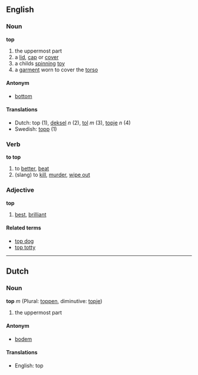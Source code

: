 ==English==
===Noun===
'''top'''
#the uppermost part
#a [[lid]], [[cap]] or [[cover]]
#a childs [[spin]]ning [[toy]]
#a [[garment]] worn to cover the [[torso]]

====Antonym====
*[[bottom]]

====Translations====
*Dutch: top (1), [[deksel]] ''n'' (2), [[tol]] ''m'' (3), [[topje]] ''n'' (4)
*Swedish: [[topp]] (1)

===Verb===
'''to top'''
#to [[better]], [[beat]]
#(slang) to [[kill]], [[murder]], [[wipe out]]

===Adjective===
'''top'''
#[[best]], [[brilliant]]

====Related terms====
*[[top dog]]
*[[top totty]]

----

==Dutch==
===Noun===
'''top''' ''m'' (Plural: [[toppen]], diminutive: [[topje]])

#the uppermost part

====Antonym====
*[[bodem]]

====Translations====
*English: top